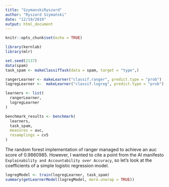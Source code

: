```yaml
---
title: "SzymanskiRyszard"
author: "Ryszard Szymański"
date: "12/19/2019"
output: html_document
---
```


```r
knitr::opts_chunk$set(echo = TRUE)
```

```r
library(kernlab)
library(mlr)

set.seed(2137)
data(spam)
task_spam <- makeClassifTask(data = spam, target = "type",)

rangerLearner <- makeLearner("classif.ranger", predict.type = "prob")
logregLearner <-  makeLearner("classif.logreg", predict.type = "prob")

learners <- list(
  rangerLearner,
  logregLearner
)

benchmark_results <- benchmark(
  learners,
  task_spam,
  measures = auc,
  resamplings = cv5
)
```

The random forest implementation of ranger managed to achieve an auc score of 0.9860985. However, I wanted to cite a point from the AI manifesto `Explainability and Accountability over Accuracy`, so let's look at the coefficients of a simple logistic regression model.

```r
logregModel <- train(logregLearner, task_spam)
summary(getLearnerModel(logregModel, more.unwrap = TRUE))
```

